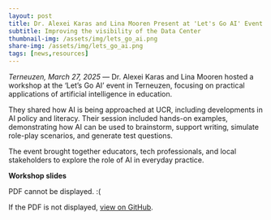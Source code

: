```yaml
---
layout: post
title: Dr. Alexei Karas and Lina Mooren Present at 'Let's Go AI' Event in Terneuzen
subtitle: Improving the visibility of the Data Center
thumbnail-img: /assets/img/lets_go_ai.png
share-img: /assets/img/lets_go_ai.png
tags: [news,resources]
---
```


*Terneuzen, March 27, 2025* — Dr. Alexei Karas and Lina Mooren hosted a workshop at the 'Let's Go AI' event in Terneuzen, focusing on practical applications of artificial intelligence in education.

They shared how AI is being approached at UCR, including developments in AI policy and literacy. Their session included hands-on examples, demonstrating how AI can be used to brainstorm, support writing, simulate role-play scenarios, and generate test questions.

The event brought together educators, tech professionals, and local stakeholders to explore the role of AI in everyday practice.

**Workshop slides**

<object width="1000" height="650" type="application/pdf" data="../assets/lets_go_ai.pdf?#zoom=100&amp;scrollbar=0&amp;toolbar=1&amp;navpanes=0">

<p>PDF cannot be displayed. :(</p>

</object>

If the PDF is not displayed, [view on GitHub](https://github.com/ucrdatacenter/projects/blob/main/misc/Let's%20Go%20AI%20Workshop.pdf).
